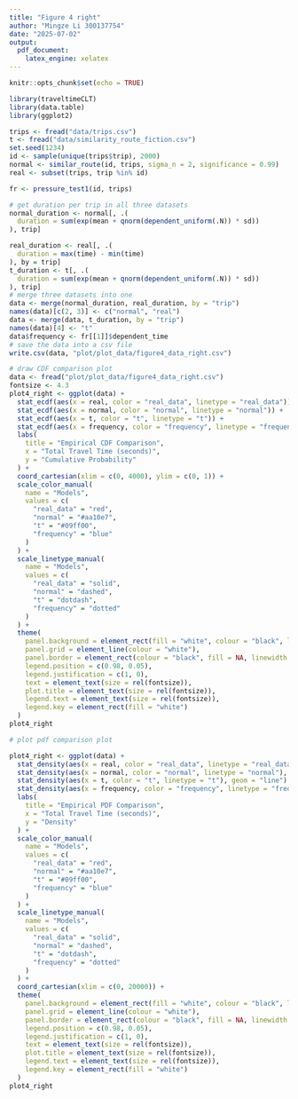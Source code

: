 ```yaml
---
title: "Figure 4 right"
author: "Mingze Li 300137754"
date: "2025-07-02"
output:
  pdf_document:
    latex_engine: xelatex
---
```


```r
knitr::opts_chunk$set(echo = TRUE)
```

```r
library(traveltimeCLT)
library(data.table)
library(ggplot2)
```

```r
trips <- fread("data/trips.csv")
t <- fread("data/similarity_route_fiction.csv")
set.seed(1234)
id <- sample(unique(trips$trip), 2000)
normal <- similar_route(id, trips, sigma_n = 2, significance = 0.99)
real <- subset(trips, trip %in% id)
```

```r
fr <- pressure_test1(id, trips)
```
```r
# get duration per trip in all three datasets
normal_duration <- normal[, .(
  duration = sum(exp(mean + qnorm(dependent_uniform(.N)) * sd))
), trip]

real_duration <- real[, .(
  duration = max(time) - min(time)
), by = trip]
t_duration <- t[, .(
  duration = sum(exp(mean + qnorm(dependent_uniform(.N)) * sd))
), trip]
# merge three datasets into one
data <- merge(normal_duration, real_duration, by = "trip")
names(data)[c(2, 3)] <- c("normal", "real")
data <- merge(data, t_duration, by = "trip")
names(data)[4] <- "t"
data$frequency <- fr[[1]]$dependent_time
# save the data into a csv file
write.csv(data, "plot/plot_data/figure4_data_right.csv")
```

```r
# draw CDF comparison plot
data <- fread("plot/plot_data/figure4_data_right.csv")
fontsize <- 4.3
plot4_right <- ggplot(data) +
  stat_ecdf(aes(x = real, color = "real_data", linetype = "real_data")) +
  stat_ecdf(aes(x = normal, color = "normal", linetype = "normal")) +
  stat_ecdf(aes(x = t, color = "t", linetype = "t")) +
  stat_ecdf(aes(x = frequency, color = "frequency", linetype = "frequency")) +
  labs(
    title = "Empirical CDF Comparison",
    x = "Total Travel Time (seconds)",
    y = "Cumulative Probability"
  ) +
  coord_cartesian(xlim = c(0, 4000), ylim = c(0, 1)) +
  scale_color_manual(
    name = "Models",
    values = c(
      "real_data" = "red",
      "normal" = "#aa10e7",
      "t" = "#09ff00",
      "frequency" = "blue"
    )
  ) +
  scale_linetype_manual(
    name = "Models",
    values = c(
      "real_data" = "solid",
      "normal" = "dashed",
      "t" = "dotdash",
      "frequency" = "dotted"
    )
  ) +
  theme(
    panel.background = element_rect(fill = "white", colour = "black", linewidth = 1),
    panel.grid = element_line(colour = "white"),
    panel.border = element_rect(colour = "black", fill = NA, linewidth = 1),
    legend.position = c(0.98, 0.05),
    legend.justification = c(1, 0),
    text = element_text(size = rel(fontsize)),
    plot.title = element_text(size = rel(fontsize)),
    legend.text = element_text(size = rel(fontsize)),
    legend.key = element_rect(fill = "white")
  )
plot4_right
```

```r
# plot pdf comparison plot

plot4_right <- ggplot(data) +
  stat_density(aes(x = real, color = "real_data", linetype = "real_data"), geom = "line") +
  stat_density(aes(x = normal, color = "normal", linetype = "normal"), geom = "line") +
  stat_density(aes(x = t, color = "t", linetype = "t"), geom = "line") +
  stat_density(aes(x = frequency, color = "frequency", linetype = "frequency"), geom = "line") +
  labs(
    title = "Empirical PDF Comparison",
    x = "Total Travel Time (seconds)",
    y = "Density"
  ) +
  scale_color_manual(
    name = "Models",
    values = c(
      "real_data" = "red",
      "normal" = "#aa10e7",
      "t" = "#09ff00",
      "frequency" = "blue"
    )
  ) +
  scale_linetype_manual(
    name = "Models",
    values = c(
      "real_data" = "solid",
      "normal" = "dashed",
      "t" = "dotdash",
      "frequency" = "dotted"
    )
  ) +
  coord_cartesian(xlim = c(0, 20000)) +
  theme(
    panel.background = element_rect(fill = "white", colour = "black", linewidth = 1),
    panel.grid = element_line(colour = "white"),
    panel.border = element_rect(colour = "black", fill = NA, linewidth = 1),
    legend.position = c(0.98, 0.05),
    legend.justification = c(1, 0),
    text = element_text(size = rel(fontsize)),
    plot.title = element_text(size = rel(fontsize)),
    legend.text = element_text(size = rel(fontsize)),
    legend.key = element_rect(fill = "white")
  )
plot4_right
```